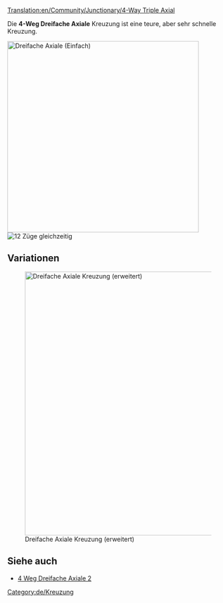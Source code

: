 [[Translation:en/Community/Junctionary/4-Way Triple Axial]]

{{de/Kreuzungsmenü}}
Die '''4-Weg Dreifache Axiale''' Kreuzung ist eine teure, aber sehr schnelle Kreuzung.

[[File:en/tripleaxial.png|none|thumb|435px|Dreifache Axiale (Einfach)]]
[[File:en/4wta.gif|right|thumb|12 Züge gleichzeitig]]

{{de/Kreuzungskriterien|Teuer|3|1|0|1|0|0|1|1|0|0|1|||
*Viele Züge gleichzeitig (12)
*Benutzt spezielle Richtungen -> Oben-Unten und Rechts-Links
*Klein (12x12) 
*Wenige scharfe Kurven (siehe verbesserte Version für Hochgeschwindigkeit)
*Keine Hügel benötigt (für Hochgeschwindigkeit)
*Keine Staus möglich
*Keine Ein- oder Ausfahrten
*Einfache oder doppelte Spuren möglich. Deswegen werden keine Ein- und Ausfahrten benutzt.
*Jede Spur fängt eine Etage höher an, als sie die Kreuzung verlässt.
}}

==Variationen==
[[File:en/tripleaxial2.png|none|thumb|600px|Dreifache Axiale Kreuzung (erweitert)]]

==Siehe auch==
* [[de/Community/Junctionary/4-Weg Dreifache Axiale 2|4 Weg Dreifache Axiale 2]]

[[Category:de/Kreuzung]]